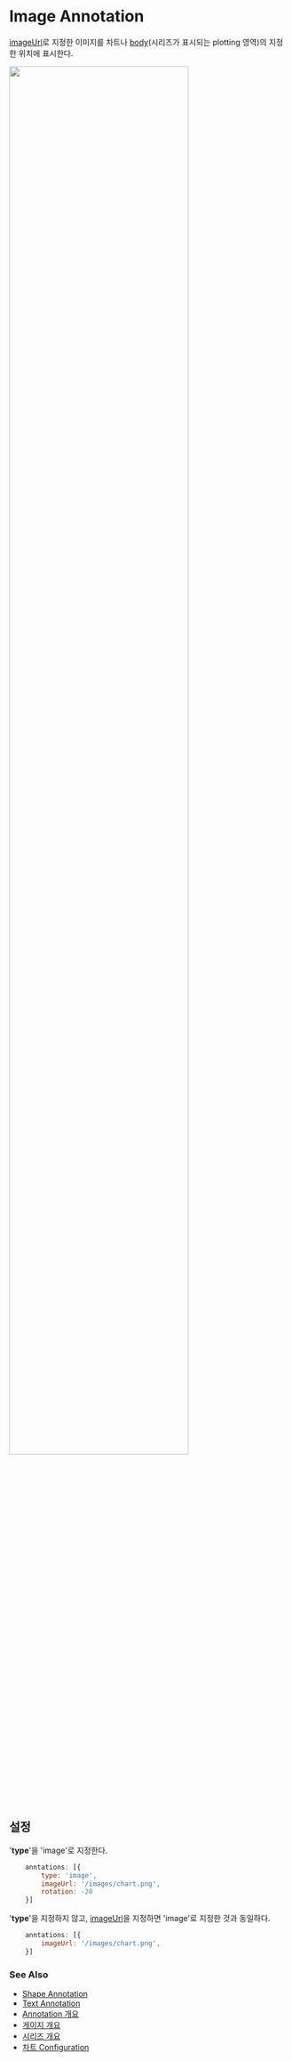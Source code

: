 # Image Annotation

[imageUrl](/config/config/annotation/text#imgUrl)로 지정한 이미지를 
차트나 [body](/config/config/body)(시리즈가 표시되는 plotting 영역)의 지정한 위치에 표시한다.

<img src="/images/guide/annotation-image-01.png" width="80%" class="border-img"/>

## 설정

'**type**'을 'image'로 지정한다.

```js
    anntations: [{
        type: 'image',
        imageUrl: '/images/chart.png',
        rotation: -20
    }]
```

'**type**'을 지정하지 않고, 
[imageUrl](/config/config/annotation/image#imageurl)을 지정하면
'image'로 지정한 것과 동일하다.

```js
    anntations: [{
        imageUrl: '/images/chart.png',
    }]
```

### See Also

- [Shape Annotation](/guide/annotation-shape)
- [Text Annotation](/guide/annotation-text)
- [Annotation 개요](/guide/annotations)
- [게이지 개요](/guide/gauges)
- [시리즈 개요](/guide/series)
- [차트 Configuration](/config)
